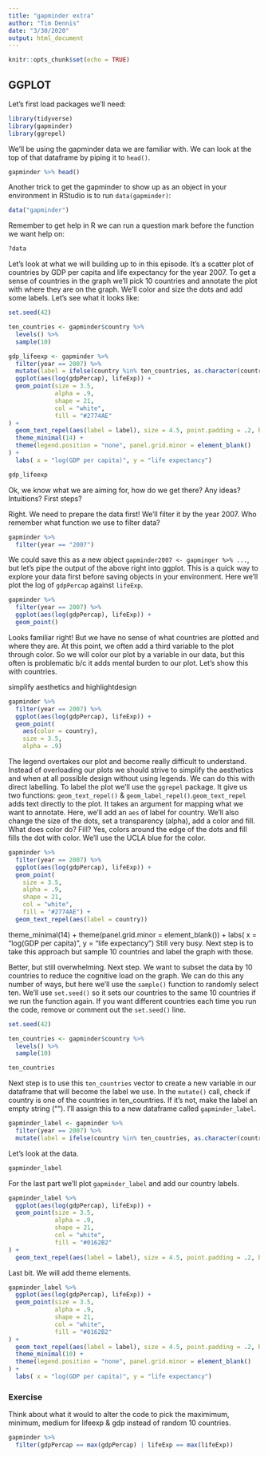 ```yaml
---
title: "gapminder extra"
author: "Tim Dennis"
date: "3/30/2020"
output: html_document
---
```


```r
knitr::opts_chunk$set(echo = TRUE)
```


## GGPLOT

Let's first load packages we'll need: 

```r
library(tidyverse)
library(gapminder)
library(ggrepel)
```

We'll be using the gapminder data we are familiar with. We can look at the top of that dataframe by piping it to `head()`.

```r
gapminder %>% head()
```

Another trick to get the gapminder to show up as an object in your environment in RStudio is to run `data(gapminder)`:

```r
data("gapminder")
```

Remember to get help in R we can run a question mark before the function we want help on: 

```r
?data
```

Let's look at what we will building up to in this episode. It's a scatter plot of countries by GDP per capita and life expectancy for the year 2007. To get a sense of countries in the graph we'll pick 10 countries and annotate the plot with where they are on the graph. We'll color and size the dots and add some labels. Let's see what it looks like:  

```r
set.seed(42)

ten_countries <- gapminder$country %>%
  levels() %>%
  sample(10)
```

```r
gdp_lifeexp <- gapminder %>%
  filter(year == 2007) %>%
  mutate(label = ifelse(country %in% ten_countries, as.character(country), "")) %>%
  ggplot(aes(log(gdpPercap), lifeExp)) +
  geom_point(size = 3.5,
             alpha = .9,
             shape = 21,
             col = "white",
             fill = "#2774AE"
) +
  geom_text_repel(aes(label = label), size = 4.5, point.padding = .2, box.padding = .3, force = 1, min.segment.length = 0) +
  theme_minimal(14) +
  theme(legend.position = "none", panel.grid.minor = element_blank()
) +
  labs( x = "log(GDP per capita)", y = "life expectancy")

gdp_lifeexp
```

Ok, we know what we are aiming for, how do we get there? Any ideas? Intuitions? First steps?

Right. We need to prepare the data first! We'll filter it by the year 2007. Who remember what function we use to filter data?

```r
gapminder %>% 
  filter(year == "2007")
```

We could save this as a new object `gapminder2007 <- gapminger %>% ...`, but let's pipe the output of the above right into ggplot. This is a quick way to explore your data first before saving objects in your environment. Here we'll plot the log of `gdpPercap` against `lifeExp`.

```r
gapminder %>%
  filter(year == 2007) %>%
  ggplot(aes(log(gdpPercap), lifeExp)) +
  geom_point()
```

Looks familiar right! But we have no sense of what countries are plotted and where they are. At this point, we often add a third variable to the plot through color. So we will color our plot by a variable in our data, but this often is problematic b/c it adds mental burden to our plot. Let's show this with countries. 

simplify aesthetics and highlightdesign 

```r
gapminder %>%
  filter(year == 2007) %>%
  ggplot(aes(log(gdpPercap), lifeExp)) +
  geom_point(
    aes(color = country),
    size = 3.5,
    alpha = .9) 
```

The legend overtakes our plot and become really difficult to understand. Instead of overloading our plots we should strive to simplify the aesthetics and when at all possible design without using legends. We can do this with direct labelling. To label the plot we'll use the `ggrepel` package. It give us two functions:  `geom_text_repel()` & `geom_label_repel()`.`geom_text_repel` adds text directly to the plot. It takes an argument for mapping what we want to annotate. Here, we'll add an `aes` of label for country.  We'll also change the size of the dots, set a transparency (alpha), add a color and fill. What does color do? Fill? Yes, colors around the edge of the dots and fill fills the dot with color. We'll use the UCLA blue for the color. 

```r
gapminder %>%
  filter(year == 2007) %>%
  ggplot(aes(log(gdpPercap), lifeExp)) +
  geom_point(
    size = 3.5,
    alpha = .9,
    shape = 21,
    col = "white",
    fill = "#2774AE") +
  geom_text_repel(aes(label = country)) 
```


theme_minimal(14) +
  theme(panel.grid.minor = element_blank()) +
  labs(
    x = "log(GDP per capita)",
    y = "life expectancy")
Still very busy. Next step is to take this approach but sample 10 countries and label the graph with those.

Better, but still overwhelming. Next step. We want to subset the data by 10 countries to reduce the cognitive load on the graph. We can do this any number of ways, but here we'll use the `sample()` function to randomly select ten. We'll use `set.seed()` so it sets our countries to the same 10 countries if we run the function again. If you want different countries each time you run the code, remove or comment out the `set.seed()` line. 
```r
set.seed(42)

ten_countries <- gapminder$country %>%
  levels() %>%
  sample(10)

ten_countries
```

Next step is to use this `ten_countries` vector to create a new variable in our dataframe that will become the label we use.  In the `mutate()` call, check if country is one of the
countries in ten_countries. If it's not, make the label
an empty string (""). I'll assign this to a new dataframe called `gapminder_label`. 


```r
gapminder_label <- gapminder %>%
  filter(year == 2007) %>%
  mutate(label = ifelse(country %in% ten_countries, as.character(country), "")) 
```

Let's look at the data. 

```r
gapminder_label
```

For the last part we'll plot `gapminder_label` and add our country labels. 

```r
gapminder_label %>%   
  ggplot(aes(log(gdpPercap), lifeExp)) +
  geom_point(size = 3.5,
             alpha = .9,
             shape = 21,
             col = "white",
             fill = "#0162B2"
) +
  geom_text_repel(aes(label = label), size = 4.5, point.padding = .2, box.padding = .3, force = 1, min.segment.length = 0) 
```

Last bit. We will add theme elements. 

```r
gapminder_label %>%   
  ggplot(aes(log(gdpPercap), lifeExp)) +
  geom_point(size = 3.5,
             alpha = .9,
             shape = 21,
             col = "white",
             fill = "#0162B2"
) +
  geom_text_repel(aes(label = label), size = 4.5, point.padding = .2, box.padding = .3, force = 1, min.segment.length = 0) +
  theme_minimal(10) +
  theme(legend.position = "none", panel.grid.minor = element_blank()
) +
  labs( x = "log(GDP per capita)", y = "life expectancy")

```


### Exercise 

Think about what it would to alter the code to pick the maximimum, minimum, medium for lifeexp & gdp instead of random 10 countries. 

```r
gapminder %>% 
  filter(gdpPercap == max(gdpPercap) | lifeExp == max(lifeExp))
```

